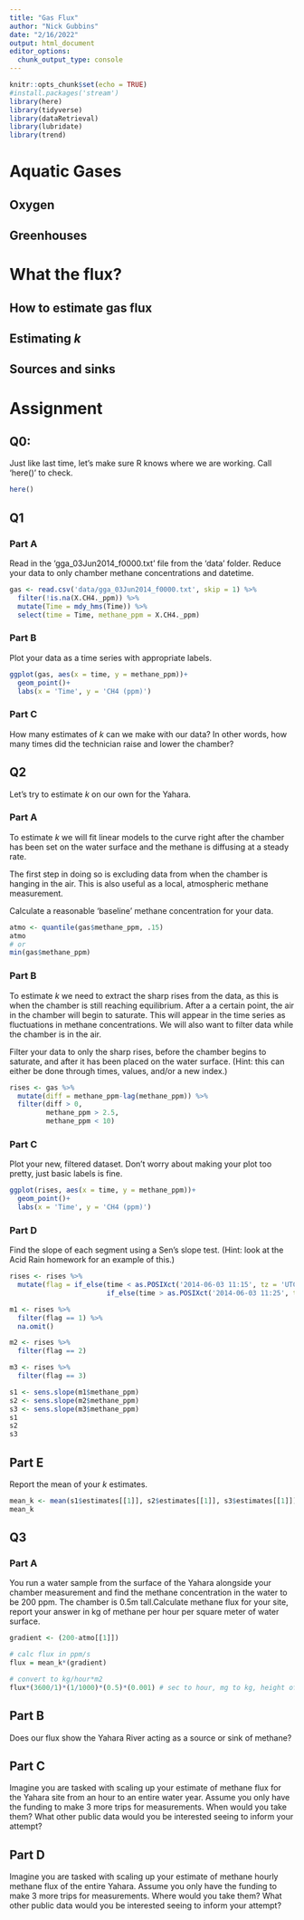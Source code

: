 ```yaml
---
title: "Gas Flux"
author: "Nick Gubbins"
date: "2/16/2022"
output: html_document
editor_options: 
  chunk_output_type: console
---
```


```r
knitr::opts_chunk$set(echo = TRUE)
#install.packages('stream')
library(here)
library(tidyverse)
library(dataRetrieval)
library(lubridate)
library(trend)
```

# Aquatic Gases

## Oxygen

## Greenhouses

# What the flux?

## How to estimate gas flux

## Estimating *k*

## Sources and sinks

# Assignment 

## Q0:

Just like last time, let's make sure R knows where we are working. Call 'here()' to check.

```r
here()
```

## Q1



### Part A

Read in the 'gga_03Jun2014_f0000.txt' file from the 'data' folder. Reduce your data to only chamber methane concentrations and datetime. 

```r
gas <- read.csv('data/gga_03Jun2014_f0000.txt', skip = 1) %>%
  filter(!is.na(X.CH4._ppm)) %>%
  mutate(Time = mdy_hms(Time)) %>%
  select(time = Time, methane_ppm = X.CH4._ppm)
```

### Part B

Plot your data as a time series with appropriate labels. 

```r
ggplot(gas, aes(x = time, y = methane_ppm))+
  geom_point()+
  labs(x = 'Time', y = 'CH4 (ppm)')
```

### Part C

How many estimates of *k* can we make with our data? In other words, how many
times did the technician raise and lower the chamber?

## Q2

Let's try to estimate *k* on our own for the Yahara.

### Part A

To estimate *k* we will fit linear models to the curve right after the chamber
has been set on the water surface and the methane is diffusing at a steady rate.

The first step in doing so is excluding data from when the chamber is hanging in
the air. This is also useful as a local, atmospheric methane measurement.

Calculate a reasonable 'baseline' methane concentration for your data.

```r
atmo <- quantile(gas$methane_ppm, .15)
atmo
# or
min(gas$methane_ppm)
```

### Part B
To estimate *k* we need to extract the sharp rises from the data, as this is
when the chamber is still reaching equilibrium. After a a certain point, the air
in the chamber will begin to saturate. This will appear in the time series as 
fluctuations in methane concentrations. We will also want to filter data while
the chamber is in the air. 

Filter your data to only the sharp rises, before the chamber begins to saturate,
and after it has been placed on the water surface. (Hint: this can either be
done through times, values, and/or a new index.)

```r
rises <- gas %>%
  mutate(diff = methane_ppm-lag(methane_ppm)) %>%
  filter(diff > 0,
         methane_ppm > 2.5,
         methane_ppm < 10)
```

### Part C

Plot your new, filtered dataset. Don't worry about making your plot too pretty,
just basic labels is fine.

```r
ggplot(rises, aes(x = time, y = methane_ppm))+
  geom_point()+
  labs(x = 'Time', y = 'CH4 (ppm)')
```

### Part D

Find the slope of each segment using a Sen's slope test. (Hint: look at the Acid
Rain homework for an example of this.)

```r
rises <- rises %>%
  mutate(flag = if_else(time < as.POSIXct('2014-06-03 11:15', tz = 'UTC'), 1,
                        if_else(time > as.POSIXct('2014-06-03 11:25', tz = 'UTC'), 3, 2)))

m1 <- rises %>%
  filter(flag == 1) %>%
  na.omit() 

m2 <- rises %>%
  filter(flag == 2)

m3 <- rises %>%
  filter(flag == 3)

s1 <- sens.slope(m1$methane_ppm)
s2 <- sens.slope(m2$methane_ppm)
s3 <- sens.slope(m3$methane_ppm)
s1
s2
s3
```

## Part E

Report the mean of your *k* estimates.

```r
mean_k <- mean(s1$estimates[[1]], s2$estimates[[1]], s3$estimates[[1]])
mean_k
```

## Q3

### Part A

You run a water sample from the surface of the Yahara alongside your chamber
measurement and find the methane concentration in the water to be 200 ppm. The 
chamber is 0.5m tall.Calculate methane flux for your site, report your answer in kg of methane per hour per square meter of water surface.

```r
gradient <- (200-atmo[[1]])

# calc flux in ppm/s
flux = mean_k*(gradient)

# convert to kg/hour*m2
flux*(3600/1)*(1/1000)*(0.5)*(0.001) # sec to hour, mg to kg, height of chamber, liter to cubic 
```

## Part B

Does our flux show the Yahara River acting as a source or sink of methane?

## Part C

Imagine you are tasked with scaling up your estimate of methane flux for the Yahara
site from an hour to an entire water year. Assume you only have the funding to make
3 more trips for measurements. When would you take them? What other public data would 
you be interested seeing to inform your attempt?

## Part D

Imagine you are tasked with scaling up your estimate of methane hourly methane 
flux of the entire Yahara. Assume you only have the funding to make 3 more trips for measurements. Where would you take them? What other public data would you be interested seeing to inform your attempt?



